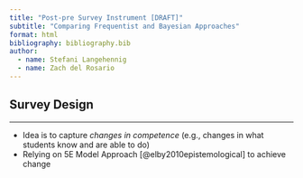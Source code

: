 ```yaml
---
title: "Post-pre Survey Instrument [DRAFT]"
subtitle: "Comparing Frequentist and Bayesian Approaches"
format: html
bibliography: bibliography.bib
author: 
  - name: Stefani Langehennig
  - name: Zach del Rosario
---
```


## Survey Design



---

<!-- solution-begin  -->

- Idea is to capture _changes in competence_ (e.g., changes in what students know and are able to do)
- Relying on 5E Model Approach [@elby2010epistemological] to achieve change

<!-- solution-end  -->

